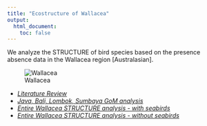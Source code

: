 ```yaml
---
title: "Ecostructure of Wallacea"
output:
  html_document:
    toc: false
---
```


We analyze the STRUCTURE of bird species based on the presence absence data in the Wallacea region [Australasian]. 

![Wallacea](Wallacea_w_seabirds/geostructure_birds_2.png)

- [*Literature Review*](literature_review.html)
- [*Java, Bali, Lombok, Sumbaya GoM analysis*](java_bali_lombok_analysis.html)
- [*Entire Wallacea STRUCTURE analysis - with seabirds*](wallacea_analysis.html)
- [*Entire Wallacea STRUCTURE analysis - without seabirds*](wallacea_analysis_no_seabirds.html)

